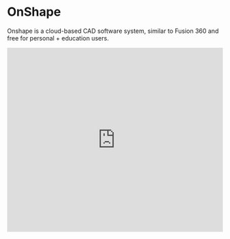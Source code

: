 
# OnShape

Onshape is a cloud-based CAD software system, similar to Fusion 360 and free for personal + education users.

<Bleed>
  <iframe
    width="100%"
    height="430"
    src="https://www.youtube.com/watch?v=DeQalcgQbAs"
    frameborder="0"
    allow="accelerometer; autoplay; clipboard-write; encrypted-media; gyroscope; picture-in-picture"
    allowfullscreen
  />
</Bleed>


<Callout type="warning" emoji="⚠️">
OnShape can run on most machines, but requires a fast internet connection and benefits from an external mouse and keyboard. Full system requirements are available below.
</Callout>

As a cloud-native, completely portable and device-agnostic solution, Onshape is accessible from any computer, tablet or phone (iOS or Android) through a web browser or mobile app. Modeling in a secure cloud workspace, users never lose their designs due to data corruption or CAD crashes. 

Onshape is perfect for open-source projects, making it easier than ever for your contributors to instantly share designs and collaborate from anywhere in the world without having to download or install any software.

![Screenshot of OnShape](https://media.tewahi.com/onshape.webp)

***

**Supported filetypes** - STL (best for 3D printing), 3DM, ASM, CAM360, CATPart, CATProduct, DWG, DXF, F3D, FBX, G, IAM, IGE, IGS, IPT, NEU, OBJ, PRT, SAB, SAT, SKP, SLDASM, SLDPRT, SMB, SMT, STE, STE, STP, WIRE, 123DX

**Minimum system requirements** - a modern, WebGL supported browser. Integrated graphics with 4GB or more VRAM, or dedicated GPU with 1 GB or more VRAM.

***

[Launch OnShape](https://www.onshape.com/en/products/free)